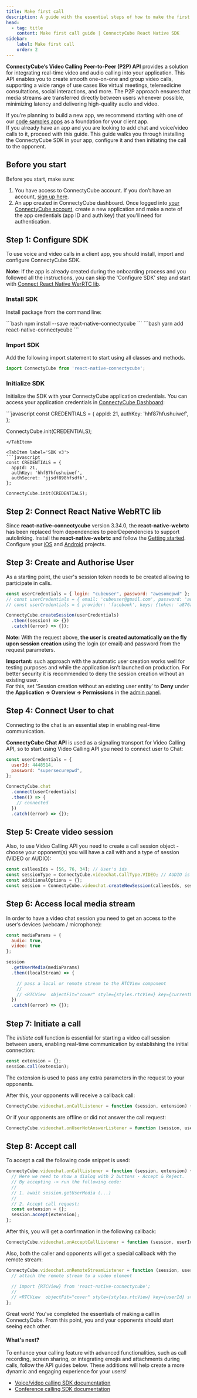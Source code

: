 ```yaml
---
title: Make first call
description: A guide with the essential steps of how to make the first call via ConnectyCube ReactNative Video SDK - from session creation to initialising and accepting the call
head:
  - tag: title
    content: Make first call guide | ConnectyCube React Native SDK
sidebar: 
    label: Make first call
    order: 2
---
```



**ConnectyCube’s Video Calling Peer-to-Peer (P2P) API** provides a solution for integrating real-time video and audio calling into your application. This API enables you to create smooth one-on-one and group video calls, supporting a wide range of use cases like virtual meetings, telemedicine consultations, social interactions, and more. The P2P approach ensures that media streams are transferred directly between users whenever possible, minimizing latency and delivering high-quality audio and video. 

If you’re planning to build a new app, we recommend starting with one of our [code samples apps](/reactnative/getting-started/code-samples) as a foundation for your client app.    
If you already have an app and you are looking to add chat and voice/video calls to it, proceed with this guide. This guide walks you through installing the ConnectyCube SDK in your app, configure it and then initiating the call to the opponent.

## Before you start

Before you start, make sure:
1. You have access to ConnectyCube account. If you don’t have an account, [sign up here](https://admin.connectycube.com/register).
2. An app created in ConnectyCube dashboard. Once logged into [your ConnectyCube account](https://admin.connectycube.com/signin), create a new application and make a note of the app credentials (app ID and auth key) that you’ll need for authentication.

## Step 1: Configure SDK

To use voice and video calls in a client app, you should install, import and configure ConnectyCube SDK.

<div style={{
  fontSize: "0.9em",
  color: "#666",
  backgroundColor: "#f0f4ff",
  borderLeft: "4px solid #ccc",
  paddingLeft: "10px",
  marginTop: "10px"
}}>
  <strong>Note:</strong> If the app is already created during the onboarding process and you followed all the instructions, you can skip the 'Configure SDK' step and start with <a href="#step-2-сonnect-react-native-webrtc-lib">Connect React Native WerRTC lib</a>.
</div>

### Install SDK

Install package from the command line:

<Tabs syncKey="installSDK">
<TabItem label='npm'>
```bash
npm install --save react-native-connectycube
```
</TabItem>
<TabItem label='yarn'>
```bash
yarn add react-native-connectycube
```
</TabItem>
</Tabs>

### Import SDK

Add the following import statement to start using all classes and methods.

```javascript
import ConnectyCube from 'react-native-connectycube';
```

### Initialize SDK

Initialize the SDK with your ConnectyCube application credentials. You can access your application credentials in [ConnectyCube Dashboard](https://admin.connectycube.com):

<Tabs syncKey="codeExamples">
<TabItem label='SDK v4'>
```javascript
const CREDENTIALS = {
  appId: 21,
  authKey: 'hhf87hfushuiwef',
};

ConnectyCube.init(CREDENTIALS);
```
</TabItem>

<TabItem label='SDK v3'>
```javascript
const CREDENTIALS = {
  appId: 21,
  authKey: 'hhf87hfushuiwef',
  authSecret: 'jjsdf898hfsdfk',
};

ConnectyCube.init(CREDENTIALS);
```
</TabItem>
</Tabs>

## Step 2: Сonnect React Native WebRTC lib

Since **react-native-connectycube** version 3.34.0, the **react-native-webrtc** has been replaced from dependencies to peerDependencies to support autolinking. Install the **react-native-webrtc** and follow the [Getting started](https://github.com/react-native-webrtc/react-native-webrtc?tab=readme-ov-file#getting-started). Configure your [iOS](https://github.com/react-native-webrtc/react-native-webrtc/blob/master/Documentation/iOSInstallation.md) and [Android](https://github.com/react-native-webrtc/react-native-webrtc/blob/master/Documentation/AndroidInstallation.md) projects.

## Step 3: Create and Authorise User

As a starting point, the user's session token needs to be created allowing to participate in calls.    

```javascript
const userCredentials = { login: "cubeuser", password: "awesomepwd" };
// const userCredentials = { email: 'cubeuser@gmail.com', password: 'awesomepwd' };
// const userCredentials = { provider: 'facebook', keys: {token: 'a876as7db...asg34dasd8wqe'} };

ConnectyCube.createSession(userCredentials)
  .then((session) => {})
  .catch((error) => {});
```

**Note:** With the request above, __the user is created automatically on the fly upon session creation__ using the login (or email) and password from the request parameters.

<div style={{
  fontSize: "0.75em",
  color: "#666",
  backgroundColor: "#f0f4ff",
  borderLeft: "4px solid #ccc",
  paddingLeft: "10px",
  marginTop: "20px"
}}>

  <strong>Important:</strong> such approach with the automatic user creation works well for testing purposes and while the application isn’t launched on production. For better security it is recommended to deny the session creation without an existing user.    
  For this, set ‘Session creation without an existing user entity’ to **Deny** under the **Application -> Overview -> Permissions** in the [admin panel](https://admin.connectycube.com/apps). 
</div>

## Step 4: Connect User to chat

Connecting to the chat is an essential step in enabling real-time communication.

**ConnectyCube Chat API** is used as a signaling transport for Video Calling API, so to start using Video Calling API you need to connect user to Chat:

```javascript
const userCredentials = {
  userId: 4448514,
  password: "supersecurepwd",
};

ConnectyCube.chat
  .connect(userCredentials)
  .then(() => {
    // connected
  })
  .catch((error) => {});
```

## Step 5: Create video session

Also, to use Video Calling API you need to create a call session object - choose your opponent(s) you will have a call with and a type of session (VIDEO or AUDIO):

```javascript
const calleesIds = [56, 76, 34]; // User's ids
const sessionType = ConnectyCube.videochat.CallType.VIDEO; // AUDIO is also possible
const additionalOptions = {};
const session = ConnectyCube.videochat.createNewSession(calleesIds, sessionType, additionalOptions);
```

## Step 6: Access local media stream

In order to have a video chat session you need to get an access to the user’s devices (webcam / microphone):

```javascript
const mediaParams = {
  audio: true,
  video: true
};

session
  .getUserMedia(mediaParams)
  .then((localStream) => {

    // pass a local or remote stream to the RTCView component
    //
    // <RTCView  objectFit="cover" style={styles.rtcView} key={currentUserId} streamURL={localStream.toURL()} />
  })
  .catch((error) => {});
```

## Step 7: Initiate a call 

The *initiate call* function is essential for starting a video call session between users, enabling real-time communication by establishing the initial connection:

```javascript
const extension = {};
session.call(extension);
```
The extension is used to pass any extra parameters in the request to your opponents.

After this, your opponents will receive a callback call:

```javascript
ConnectyCube.videochat.onCallListener = function (session, extension) {};
```

Or if your opponents are offline or did not answer the call request:

```javascript
ConnectyCube.videochat.onUserNotAnswerListener = function (session, userId) {};
```

## Step 8: Accept call 

To accept a call the following code snippet is used:

```javascript
ConnectyCube.videochat.onCallListener = function (session, extension) {
  // Here we need to show a dialog with 2 buttons - Accept & Reject.
  // By accepting -> run the following code:
  //
  // 1. await session.getUserMedia (...)
  //
  // 2. Accept call request:
  const extension = {};
  session.accept(extension);
};
```

After this, you will get a confirmation in the following callback:

```javascript
ConnectyCube.videochat.onAcceptCallListener = function (session, userId, extension) {};
```

Also, both the caller and opponents will get a special callback with the remote stream:

```javascript
ConnectyCube.videochat.onRemoteStreamListener = function (session, userID, remoteStream) {
  // attach the remote stream to a video element

  // import {RTCView} from 'react-native-connectycube';
  //
  // <RTCView  objectFit="cover" style={styles.rtcView} key={userId} streamURL={remoteStream.toURL()} />
};
```

Great work! You've completed the essentials of making a call in ConnectyCube. From this point, you and your opponents should start seeing each other.


#### What's next? 
To enhance your calling feature with advanced functionalities, such as call recording, screen sharing, or integrating emojis and attachments during calls, follow the API guides below. These additions will help create a more dynamic and engaging experience for your users!
* [Voice/video calling SDK documentation](/reactnative/videocalling)
* [Conference calling SDK documentation](/reactnative/videocalling-conference/)

